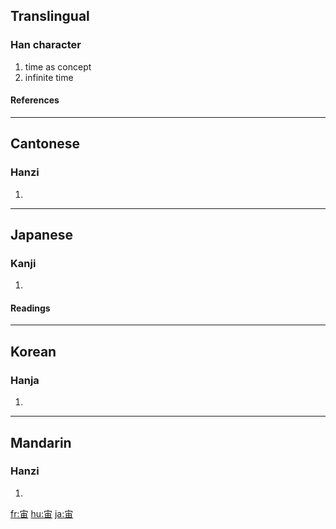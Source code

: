 ==Translingual==
===Han character===
{{Han char|rn=40|rad=宀|as=05|sn=8|four=3060<sub>2</sub>|canj=十中田 (JLW)}}
# time as concept
# infinite time
====References====
{{Han ref|kx=0283.170|dkj=07108|dj=0559.010|hdz=20921.020|uh=5B99|ud=23449|bh=A97A|bd=43386}}
----
==Cantonese==
===Hanzi===
{{yue-hanzi|jyut=|y=jau6}}
# {{defn|Cantonese}}
----
==Japanese==
===Kanji===
{{ja-kanji|grade=6|rs=宀05}}
# {{defn|Japanese}} 
====Readings====
{{ja-readings|on=[[ちゅう]] (chū)|kun=[[そら]] (sora)}}
----
==Korean==
===Hanja===
{{ko-hanja|hangeul=주|rv=ju|mr=chu}}
# {{defn|Korean}}
----
==Mandarin==
===Hanzi===
{{cmn-hanzi|pin=[[zhòu]] ([[zhou4]])|wg=chou<sup>4</sup>}}
# {{defn|Mandarin}}

[[fr:宙]]
[[hu:宙]]
[[ja:宙]]